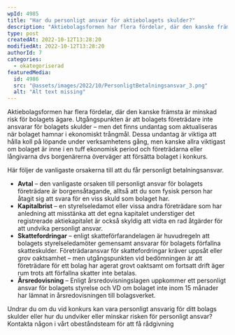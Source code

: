 ```yaml
---
wpId: 4985
title: "Har du personligt ansvar för aktiebolagets skulder?"
description: "Aktiebolagsformen har flera fördelar, där den kanske främsta är minskad risk för bolagets ägare. Utgångspunkten är att bolagets företrädare inte ansvarar för bolagets skulder – men det finns undantag som&hellip;"
type: post
createdAt: 2022-10-12T13:28:20
modifiedAt: 2022-10-12T13:28:20
authorId: 7
categories:
  - okategoriserad
featuredMedia:
  id: 4986
  src: "@assets/images/2022/10/PersonligtBetalningsansvar_3.png"
  alt: "Alt text missing"
---
```


Aktiebolagsformen har flera fördelar, där den kanske främsta är minskad risk för bolagets ägare. Utgångspunkten är att bolagets företrädare inte ansvarar för bolagets skulder – men det finns undantag som aktualiseras när bolaget hamnar i ekonomiskt trångmål. Dessa undantag är viktiga att hålla koll på löpande under verksamhetens gång, men kanske allra viktigast om bolaget är inne i en tuff ekonomisk period och företrädarna eller långivarna dvs borgenärerna överväger att försätta bolaget i konkurs.

Här följer de vanligaste orsakerna till att du får personligt betalningsansvar.

*   **Avtal** – den vanligaste orsaken till personligt ansvar för bolagets företrädare är borgensåtagande, alltså att du som fysisk person har åtagit sig att svara för en viss skuld som bolaget har.
*   **Kapitalbrist** – en styrelseledamot eller vissa andra företrädare som har anledning att misstänka att det egna kapitalet understiger det registrerade aktiekapitalet är också skyldig att vidta en rad åtgärder för att undvika personligt ansvar.
*   **Skattefordringar** – enligt skatteförfarandelagen är huvudregeln att bolagets styrelseledamöter gemensamt ansvarar för bolagets förfallna skatteskulder. Företrädaransvar för skattefordringar kräver uppsåt eller grov oaktsamhet – men utgångspunkten vid bedömningen är att företrädare för ett bolag har agerat grovt oaktsamt om fortsatt drift äger rum trots att förfallna skatter inte betalas.
*   **Årsredovisning** – Enligt årsredovisningslagen uppkommer ett personligt ansvar för bolagets styrelse och VD om bolaget inte inom 15 månader har lämnat in årsredovisningen till bolagsverket.

Undrar du om du vid konkurs kan vara personligt ansvarig för ditt bolags skulder eller hur du undviker eller minskar risken för personligt ansvar? Kontakta någon i vårt obeståndsteam för att få rådgivning